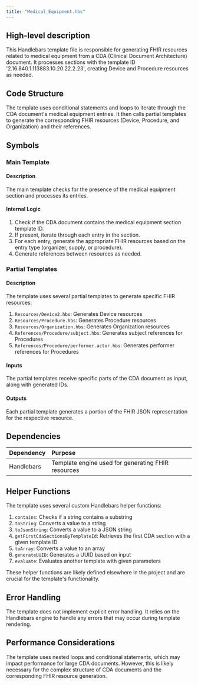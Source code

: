 ```yaml
---
title: "Medical_Equipment.hbs"
---
```


## High-level description
This Handlebars template file is responsible for generating FHIR resources related to medical equipment from a CDA (Clinical Document Architecture) document. It processes sections with the template ID '2.16.840.1.113883.10.20.22.2.23', creating Device and Procedure resources as needed.

## Code Structure
The template uses conditional statements and loops to iterate through the CDA document's medical equipment entries. It then calls partial templates to generate the corresponding FHIR resources (Device, Procedure, and Organization) and their references.

## Symbols

### Main Template
#### Description
The main template checks for the presence of the medical equipment section and processes its entries.

#### Internal Logic
1. Check if the CDA document contains the medical equipment section template ID.
2. If present, iterate through each entry in the section.
3. For each entry, generate the appropriate FHIR resources based on the entry type (organizer, supply, or procedure).
4. Generate references between resources as needed.

### Partial Templates
#### Description
The template uses several partial templates to generate specific FHIR resources:

1. `Resources/Device2.hbs`: Generates Device resources
2. `Resources/Procedure.hbs`: Generates Procedure resources
3. `Resources/Organization.hbs`: Generates Organization resources
4. `References/Procedure/subject.hbs`: Generates subject references for Procedures
5. `References/Procedure/performer.actor.hbs`: Generates performer references for Procedures

#### Inputs
The partial templates receive specific parts of the CDA document as input, along with generated IDs.

#### Outputs
Each partial template generates a portion of the FHIR JSON representation for the respective resource.

## Dependencies
| Dependency | Purpose |
|:-----------|:--------|
| Handlebars | Template engine used for generating FHIR resources |

## Helper Functions
The template uses several custom Handlebars helper functions:

1. `contains`: Checks if a string contains a substring
2. `toString`: Converts a value to a string
3. `toJsonString`: Converts a value to a JSON string
4. `getFirstCdaSectionsByTemplateId`: Retrieves the first CDA section with a given template ID
5. `toArray`: Converts a value to an array
6. `generateUUID`: Generates a UUID based on input
7. `evaluate`: Evaluates another template with given parameters

These helper functions are likely defined elsewhere in the project and are crucial for the template's functionality.

## Error Handling
The template does not implement explicit error handling. It relies on the Handlebars engine to handle any errors that may occur during template rendering.

## Performance Considerations
The template uses nested loops and conditional statements, which may impact performance for large CDA documents. However, this is likely necessary for the complex structure of CDA documents and the corresponding FHIR resource generation.